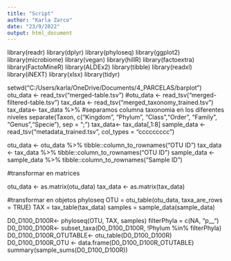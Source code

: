 ```yaml
---
title: "Script"
author: "Karla Zarco"
date: "23/9/2022"
output: html_document
---
```


library(readr)
library(dplyr)
library(phyloseq)
library(ggplot2)
library(microbiome)
library(vegan)
library(hillR)
library(factoextra)
library(FactoMineR)
library(ALDEx2)
library(tibble)
library(readxl)
library(iNEXT)
library(xlsx)
library(tidyr)

setwd("C:/Users/karla/OneDrive/Documents/4_PARCELAS/barplot")
otu_data <- read_tsv("merged-table.tsv")
#otu_data <- read_tsv("merged-filtered-table.tsv")
tax_data <- read_tsv("merged_taxonomy_trained.tsv")
tax_data<- tax_data %>% 
  #separamos columna taxonomia en los diferentes niveles
  separate(Taxon, c("Kingdom", "Phylum", "Class","Order", "Family", "Genus","Specie"),  sep = ";")
tax_data<- tax_data[,1:8] 
sample_data <- read_tsv("metadata_trained.tsv",
                        col_types = "ccccccccc")

otu_data <- otu_data %>%
  tibble::column_to_rownames("OTU ID") 
tax_data <- tax_data %>% 
  tibble::column_to_rownames("OTU ID")
sample_data <- sample_data %>% 
  tibble::column_to_rownames("Sample ID")

#transformar en matrices 

otu_data <- as.matrix(otu_data)
tax_data <- as.matrix(tax_data)

#transformar en objetos phyloseq 
OTU = otu_table(otu_data, taxa_are_rows = TRUE)
TAX = tax_table(tax_data)
samples = sample_data(sample_data)


D0_D100_D100R<- phyloseq(OTU, TAX, samples)
filterPhyla = c(NA, "p__")
D0_D100_D100R<- subset_taxa(D0_D100_D100R, !Phylum %in% filterPhyla)
D0_D100_D100R_OTUTABLE<- otu_table(D0_D100_D100R)
D0_D100_D100R_OTU <- data.frame(D0_D100_D100R_OTUTABLE)
summary(sample_sums(D0_D100_D100R))
